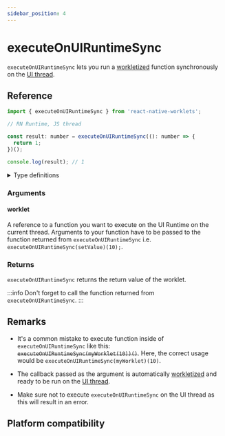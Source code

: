 ```yaml
---
sidebar_position: 4
---
```


# executeOnUIRuntimeSync

`executeOnUIRuntimeSync` lets you run a [workletized](/docs/fundamentals/glossary#to-workletize) function synchronously on the [UI thread](/docs/fundamentals/glossary#ui-thread). 

## Reference

```jsx
import { executeOnUIRuntimeSync } from 'react-native-worklets';

// RN Runtime, JS thread

const result: number = executeOnUIRuntimeSync((): number => {
  return 1;
})();

console.log(result); // 1
```

<details>
<summary>Type definitions</summary>

```typescript
function executeOnUIRuntimeSync<Args extends unknown[], ReturnValue>(
  worklet: (...args: Args) => ReturnValue
): (...args: Args) => ReturnValue;
```

</details>

### Arguments

#### worklet

A reference to a function you want to execute on the UI Runtime on the current thread. Arguments to your function have to be passed to the function returned from `executeOnUIRuntimeSync` i.e. `executeOnUIRuntimeSync(setValue)(10);`.

### Returns

`executeOnUIRuntimeSync` returns the return value of the worklet.

:::info
Don't forget to call the function returned from `executeOnUIRuntimeSync`.
:::

## Remarks

- It's a common mistake to execute function inside of `executeOnUIRuntimeSync` like this: ~~`executeOnUIRuntimeSync(myWorklet(10))()`~~. Here, the correct usage would be `executeOnUIRuntimeSync(myWorklet)(10)`.

- The callback passed as the argument is automatically [workletized](/docs/fundamentals/glossary#to-workletize) and ready to be run on the [UI thread](/docs/fundamentals/glossary#ui-thread).

- Make sure not to execute `executeOnUIRuntimeSync` on the UI thread as this will result in an error.

## Platform compatibility

<PlatformCompatibility android ios web />
